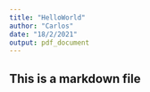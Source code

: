 ```yaml
---
title: "HelloWorld"
author: "Carlos"
date: "18/2/2021"
output: pdf_document
---
```


## This is a markdown file